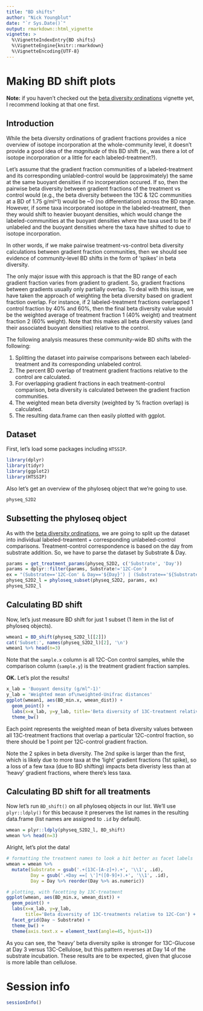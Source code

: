 ```yaml
---
title: "BD shifts"
author: "Nick Youngblut"
date: "`r Sys.Date()`"
output: rmarkdown::html_vignette
vignette: >
  %\VignetteIndexEntry{BD shifts}
  %\VignetteEngine{knitr::rmarkdown}
  %\VignetteEncoding{UTF-8}
---
```


# Making BD shift plots

**Note:** if you haven't checked out the [beta diversity ordinations](beta_diversity_ordinations.html) 
vignette yet, I recommend looking at that one first. 

## Introduction

While the beta diversity ordinations of gradient fractions provides a nice
overview of isotope incorporation at the whole-community level, it doesn't
provide a good idea of the *magnitude* of this BD shift (ie., was there 
a lot of isotope incorporation or a little for each labeled-treatment?).

Let's assume that the gradient fraction communities of a labeled-treatment
and its corresponding unlabled-control would be (approximately) the same at the same
buoyant densities if no incorperation occured. If so, then the pairwise beta diversity between
gradient fractions of the treatment vs control would (e.g., the beta diversity
between the 13C & 12C communities at a BD of 1.75 g/ml^1) would be ~0 
(no differentiation) across the BD range. However, if some taxa incorporated
isotope in the labeled-treatment, then they would shift to heavier 
buoyant densities, which would change the labeled-communities at the 
buoyant densities where the taxa used to be if unlabeled and the 
buoyant densities where the taxa have shifted to due to isotope incorporation. 

In other words, if we make pairwise treatment-vs-control beta diversity calculations
between gradient fraction communities, then we should see evidence of community-level
BD shifts in the form of 'spikes' in beta diversity. 

The only major issue with this approach is that the BD range of each gradient
fraction varies from gradient to gradient. So, gradient fractions between gradients
usually only partially overlap. To deal with this issue, we have taken the approach
of weighting the beta diversity based on gradient fraction overlap. For instance,
if 2 labeled-treatment fractions overlapped 1 control fraction by 40% and 60%,
then the final beta diversity value would be the weighted average of 
treatment fraction 1 (40% weight) and treatment fraction 2 (60% weight). 
Note that this makes all beta diversity values (and their
associated buoyant densities) relative to the control. 

The following analysis measures these community-wide BD shifts with the following:

1. Splitting the dataset into pairwise comparisons between each labeled-treatment
and its corresponding unlabeled control.
1. The percent BD overlap of treatment gradient fractions relative to the control 
are calculated. 
1. For overlapping gradient fractions in each treatment-control comparison, 
beta diversity is calculated between the gradient fraction communities. 
1. The weighted mean beta diversity (weighted by % fraction overlap) is calculated.
1. The resulting data.frame can then easily plotted with ggplot. 

## Dataset

First, let's load some packages including `HTSSIP`. 

```r
library(dplyr)
library(tidyr)
library(ggplot2)
library(HTSSIP)
```

Also let's get an overview of the phyloseq object that we're going to use.

```r
physeq_S2D2
```


## Subsetting the phyloseq object

As with the [beta diversity ordinations](beta_diversity_ordinations.html), we are going to split up the dataset into individual labeled-treamtent + corresponding unlabeled-control comparisons. Treatment-control correspondence is based on the day from substrate addition. So, we have to parse the dataset by Substrate & Day.

```r
params = get_treatment_params(physeq_S2D2, c('Substrate', 'Day'))
params = dplyr::filter(params, Substrate!='12C-Con')
ex = "(Substrate=='12C-Con' & Day=='${Day}') | (Substrate=='${Substrate}' & Day == '${Day}')"
physeq_S2D2_l = phyloseq_subset(physeq_S2D2, params, ex)
physeq_S2D2_l
```

## Calculating BD shift 

Now, let's just measure BD shift for just 1 subset (1 item in the list of phyloseq objects).

```r
wmean1 = BD_shift(physeq_S2D2_l[[2]])
cat('Subset:', names(physeq_S2D2_l)[2], '\n')
wmean1 %>% head(n=3)
```

Note that the `sample.x` column is all 12C-Con control samples, while the comparison column (`sample.y`) is the treatment gradient fraction samples.

**OK.** Let's plot the results!

```r
x_lab = 'Buoyant density (g/ml^-1)'
y_lab = 'Weighted mean of\nweighted-Unifrac distances'
ggplot(wmean1, aes(BD_min.x, wmean_dist)) +
  geom_point() +
  labs(x=x_lab, y=y_lab, title='Beta diversity of 13C-treatment relative to 12C-Con') +
  theme_bw() 
```

Each point represents the weighted mean of beta diversity values between all 13C-treatment fractions that overlap a particular 12C-control fraction, so there should be 1 point per 12C-control gradient fraction. 

Note the 2 spikes in beta diversity. The 2nd spike is larger than the first, 
which is likely due to more taxa at the 'light' gradient fractions (1st spike),
so a loss of a few taxa (due to BD shifting) impacts beta diveristy less
than at 'heavy' gradient fractions, where there's less taxa. 

## Calculating BD shift for all treatments

Now let's run `BD_shift()` on all phyloseq objects in our list. We'll use `plyr::ldply()` for this because it preserves the list names in the resulting data.frame (list names are assigned to `.id` by default).

```r
wmean = plyr::ldply(physeq_S2D2_l, BD_shift)
wmean %>% head(n=3)
```

Alright, let's plot the data!

```r
# formatting the treatment names to look a bit better as facet labels
wmean = wmean %>%
  mutate(Substrate = gsub('.+(13C-[A-z]+).+', '\\1', .id),
         Day = gsub('.+Day ==[ \']*([0-9]+).+', '\\1', .id),
         Day = Day %>% reorder(Day %>% as.numeric))

# plotting, with facetting by 13C-treatment
ggplot(wmean, aes(BD_min.x, wmean_dist)) +
  geom_point() +
  labs(x=x_lab, y=y_lab, 
       title='Beta diversity of 13C-treatments relative to 12C-Con') +
  facet_grid(Day ~ Substrate) +
  theme_bw() +
  theme(axis.text.x = element_text(angle=45, hjust=1))
```

As you can see, the 'heavy' beta diversity spike is stronger for 13C-Glucose at Day 3 versus 13C-Cellulose, but this pattern reverses at Day 14 of the substrate incubation. These results are to be expected, given that glucose is more labile than cellulose.


# Session info

```r
sessionInfo()
```
